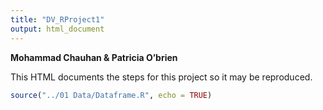 ```yaml
---
title: "DV_RProject1"
output: html_document
---
```

<b>Mohammad Chauhan & Patricia O'brien</b>

This HTML documents the steps for this project so it may be reproduced.

```r
source("../01 Data/Dataframe.R", echo = TRUE)
```


